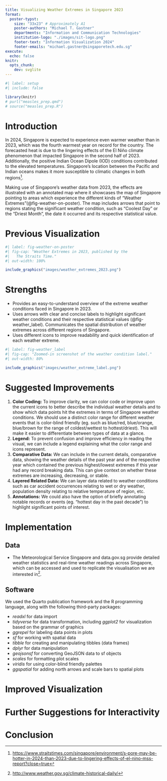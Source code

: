 ```yaml
---
title: Visualizing Weather Extremes in Singapore 2023
format:
  poster-typst: 
    size: "33x23" # Approximately A1
    poster-authors: "Michael T. Gastner"
    departments: "Information and Communication Technologies"
    institution-logo: "./images/sit-logo.png"
    footer-text: "Information Visualization 2024"
    footer-emails: "michael.gastner@singaporetech.edu.sg"
execute:
  echo: false
knitr:
  opts_chunk:
    dev: svglite
---
```


```r
#| label: setup
#| include: false

library(knitr)
# purl("measles_prep.qmd")
# source("measles_prep.R")
```

# Introduction

In 2024, Singapore is expected to experience even warmer weather than in 2023, which was the fourth warmest year on record for the country. The forecasted heat is due to the lingering effects of the El Niño climate phenomenon that impacted Singapore in the second half of 2023. Additionally, the positive Indian Ocean Dipole (IOD) conditions contributed to the elevated temperatures. Singapore's location between the Pacific and Indian oceans makes it more susceptible to climatic changes in both regions[^sg_el_nino_2024].

[^sg_el_nino_2024]: <https://www.straitstimes.com/singapore/environment/s-pore-may-be-hotter-in-2024-than-2023-due-to-lingering-effects-of-el-nino-mss-report?close=true>

Making use of Singapore’s weather data from 2023, the effects are illustrated with an annotated map where it showcases the map of Singapore pointing to areas which experience the different kinds of “Weather Extremes”(@fig-weather-on-poster). The map includes arrows that point to regions stating the significant weather condition, such as “Coolest Day” or the “Driest Month”, the date it occurred and its respective statistical value.

# Previous Visualization

```r
#| label: fig-weather-on-poster
#| fig-cap: "Weather Extremes in 2023, published by the
#|   The Straits Time."
#| out-width: 100%

include_graphics("images/weather_extremes_2023.png")
```

# Strengths

*   Provides an easy-to-understand overview of the extreme weather conditions faced in Singapore in 2023.
*   Uses arrows with clear and concise labels to highlight significant weather conditions and their respective statistical values (@fig-weather_label). Communicates the spatial distribution of weather extremes across different regions of Singapore.
*   Uses different icons to improve readability and quick identification of each weather extreme.

```r
#| label: fig-weather_label
#| fig-cap: "Zoomed-in screenshot of the weather condition label."
#| out-width: 80%

include_graphics("images/weather_extreme_label.png")
```

# Suggested Improvements

1.  **Color Coding:** To improve clarity, we can color code or improve upon the current icons to better describe the individual weather details and to show which data points hit the extremes in terms of Singapore weather conditions. We should use a distinct color range for different weather events that is color-blind friendly (eg. such as blue/red, blue/orange, blue/brown for the range of coldest/wettest to hottest/driest). This will make it easier to differentiate between types of data at a glance.
1.  **Legend:**  To prevent confusion and improve efficiency in reading the visual, we can include a legend explaining what the color range and icons represent.
1.  **Comparative Data:** We can include in the current details, comparative data, showing the weather details of the past year and of the respective year which contained the previous highest/lowest extremes if this year had any record breaking data. This can give context on whether these extremes are increasing, decreasing, or stable.
1.  **Layered Related Data:** We can layer data related to weather conditions such as car accident occurrences relating to wet or dry weather, population density relating to relative temperature of region, etc.
1.  **Annotations:**  We could also have the option of briefly annotating notable records or events (eg. "hottest day in the past decade") to highlight significant points of interest.

# Implementation


## Data

*   The Meteorological Service Singapore and data.gov.sg provide detailed weather statistics and real-time weather readings across Singapore, which can be accessed and used to replicate the visualisation we are interested in[^climate_historical_daily_2024].

[^climate_historical_daily_2024]: <http://www.weather.gov.sg/climate-historical-daily/>


## Software

We used the Quarto publication framework and the R programming language, along with the following third-party packages:

*   *readxl* for data import
*   *tidyverse* for data transformation, including *ggplot2* for visualization based on the grammar of graphics
*   *ggrepel* for labeling data points in plots
*   *sf* for working with spatial data
*   *tibble* for creating and manipulating tibbles (data frames)
*   *dplyr* for data manipulation
*   *geojsonsf* for converting GeoJSON data to sf objects
*   *scales* for formatting plot scales
*   *viridis* for using color-blind friendly palettes
*   *ggspatial* for adding north arrows and scale bars to spatial plots

# Improved Visualization

# Further Suggestions for Interactivity

# Conclusion
